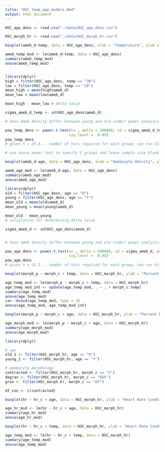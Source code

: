```yaml
---
title: "HSC_temp_age_models.Rmd"
output: html_document
---
```


```r
HSC_age_dens <- read.csv("./data/HSC_age_dens.csv")

HSC_morph_hr <- read.csv("./data/HSC_morph_hr.csv")
```

```r
boxplot(ameb_d~temp, data = HSC_age_dens, xlab = "Temperature", ylab = "Amebocyte Density")

ameb_temp_mod <- lm(ameb_d~temp, data = HSC_age_dens)
summary(ameb_temp_mod)
anova(ameb_temp_mod)


library(dplyr)
high = filter(HSC_age_dens, temp == "30")
low = filter(HSC_age_dens, temp == "20")
mean_high = mean(high$ameb_d)
mean_low = mean(low$ameb_d)

mean_high - mean_low # delta value

sigma_ameb_d_temp <- sd(HSC_age_dens$ameb_d)

# does ameb density differ between young and old crabs? power analysis to determine how many crabs needed to answer question

pow_temp_dens <- power.t.test(n= , delta = 200069, sd = sigma_ameb_d_temp, power = 0.5,
                             sig.level =  0.05)
pow_temp_dens
# gives n = 25.5... number of hscs required for each group; can run different powers to see different numbers

# use anova power test to specify 2 groups and leave sample size blank
```

```r
boxplot(ameb_d~age, data = HSC_age_dens, xlab = "Amebocyte Density", ylab = "Age")

ameb_age_mod <- lm(ameb_d~age, data = HSC_age_dens)
summary(ameb_age_mod)
anova(ameb_age_mod)

library(dplyr)
old = filter(HSC_age_dens, age == "O")
young = filter(HSC_age_dens, age == "Y")
mean_old = mean(old$ameb_d)
mean_young = mean(young$ameb_d)

mean_old - mean_young
# calculation for determining delta value

sigma_ameb_d <- sd(HSC_age_dens$ameb_d)


# does ameb density differ between young and old crabs? power analysis to determine how many crabs needed to answer question

pow_age_dens <- power.t.test(n= , delta = 500000, sd = sigma_ameb_d, power = 0.5,
                             sig.level =  0.05)
pow_age_dens
# gives n = 25.5... number of hscs required for each group; can run different powers to see different numbers
```

```r
boxplot(morph_p ~ morph_c + temp, data = HSC_morph_hr, ylab = "Percent Morphology")

age_temp_mod <- lm(morph_p ~ morph_c + temp, data = HSC_morph_hr)
age_temp_mod_int <- update(age_temp_mod, . ~ . + morph_c:temp)
summary(age_temp_mod)
anova(age_temp_mod)
car::Anova(age_temp_mod, type = 3)
anova(age_temp_mod, age_temp_mod_int)

```

```r
boxplot(morph_p ~ morph_c + age, data = HSC_morph_hr, ylab = "Percent Morphology")

age_morph_mod <- lm(morph_p ~ morph_c + age, data = HSC_morph_hr)
summary(age_morph_mod)
anova(age_morph_mod)

library(dplyr)

# age
old_1 <- filter(HSC_morph_hr, age == "O")
young_1 <- filter(HSC_morph_hr, age == "Y")

# amebocyte morphology
contracted <- filter(HSC_morph_hr, morph_c == "C")
degran <- filter(HSC_morph_hr, morph_c == "DGF")
gran <- filter(HSC_morph_hr, morph_c == "GF")

df_con <- c(contracted)

```

```r
boxplot(hr ~ hr_c + age, data = HSC_morph_hr, ylab = "Heart Rate Condtion")

age_hr_mod <- lm(hr ~ hr_c + age, data = HSC_morph_hr)
summary(age_hr_mod)
anova(age_hr_mod)
```

```r
boxplot(hr ~ hr_c + temp, data = HSC_morph_hr, xlab = "Heart Rate Condtion")

age_temp_mod <- lm(hr ~ hr_c + temp, data = HSC_morph_hr)
summary(age_temp_mod)
anova(age_temp_mod)
```
